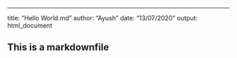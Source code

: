 ---
title: "Hello World.md"
author: "Ayush"
date: "13/07/2020"
output: html_document



## This is a markdownfile
